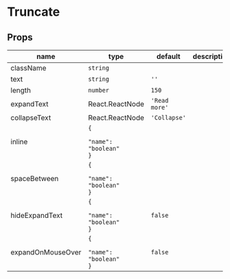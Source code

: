 
# Truncate

## Props

|name|type|default|description|
|----|----|-------|-----------|
|className|`string`|||
|text|`string`|`''`||
|length|`number`|`150`||
|expandText|React.ReactNode|`'Read more'`||
|collapseText|React.ReactNode|`'Collapse'`||
|inline|<code>&#123;<br/><span className="default-prop-spacer"></span><span className="default-prop-spacer"></span><span className="default-prop-spacer"></span> "name": "boolean"<br />&#125;</code>|||
|spaceBetween|<code>&#123;<br/><span className="default-prop-spacer"></span><span className="default-prop-spacer"></span><span className="default-prop-spacer"></span> "name": "boolean"<br />&#125;</code>|||
|hideExpandText|<code>&#123;<br/><span className="default-prop-spacer"></span><span className="default-prop-spacer"></span><span className="default-prop-spacer"></span> "name": "boolean"<br />&#125;</code>|`false`||
|expandOnMouseOver|<code>&#123;<br/><span className="default-prop-spacer"></span><span className="default-prop-spacer"></span><span className="default-prop-spacer"></span> "name": "boolean"<br />&#125;</code>|`false`||



